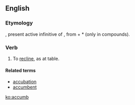 ==English==

===Etymology===
{{etyl|la}} {{term|accumbere|lang=la}}, present active infinitive of {{term|accumbo|accumbō|recline (at a table)|lang=la}}, from {{term|ad|lang=la}} + *{{term||cumbō|lie down}} (only in compounds).

===Verb===
{{head|en|verb}}

# {{obsolete}} To [[recline]], as at table.

====Related terms====
* [[accubation]]
* [[accumbent]]

[[ko:accumb]]
